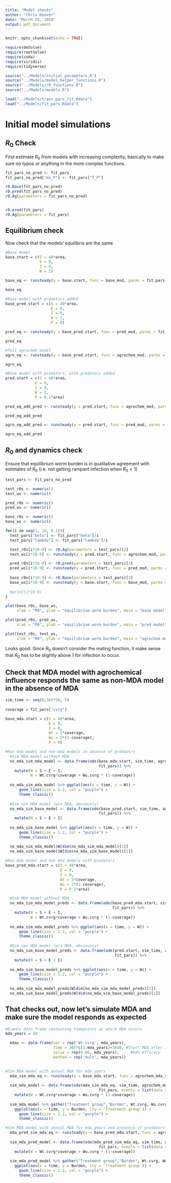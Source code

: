 ```yaml
---
title: "Model checks"
author: "Chris Hoover"
date: "March 25, 2019"
output: pdf_document
---
```


```r
knitr::opts_chunk$set(echo = TRUE)

require(deSolve)
require(rootSolve)
require(coda)
require(viridis)
require(tidyverse)

source("../Models/initial_parameters.R")
source("../Models/model_helper_functions.R")
source("../Models/r0_functions.R")
source("../Models/models.R")

load("../Models/trans_pars_fit.Rdata")
load("../Models/fit_pars.Rdata")

```

# Initial model simulations  
## $R_0$ Check  

First estimate $R_0$ from models with increasing complexity, basically to make sure no typos or anything in the more complex functions. 

```r
fit_pars_no_pred <- fit_pars
fit_pars_no_pred["mu_P"] <- fit_pars["f_P"]

r0.Base(fit_pars_no_pred)
r0.pred(fit_pars_no_pred)
r0.Ag(parameters = fit_pars_no_pred)


r0.pred(fit_pars)
r0.Ag(parameters = fit_pars)

```

## Equilibrium check  
Now check that the models' equilibria are the same

```r
#Base model
base.start = c(S = 40*area,
               E = 0,
               I = 0,
               W = 2)

base_eq <- runsteady(y = base.start, func = base_mod, parms = fit_pars)$y

base_eq

#Base model with predators added
base_pred.start = c(S = 40*area,
                    E = 0,
                    I = 0,
                    W = 2,
                    P = 0)

pred_eq <- runsteady(y = base_pred.start, func = pred_mod, parms = fit_pars)$y

pred_eq

#full agrochem model
agro_eq <- runsteady(y = base_pred.start, func = agrochem_mod, parms = fit_pars)$y

agro_eq

#Base model with predators, with predators added
pred.start = c(S = 40*area,
             E = 0,
             I = 0,
             W = 2,
             P = 0.1*area)

pred_eq_add_pred <- runsteady(y = pred.start, func = agrochem_mod, parms = fit_pars)$y

pred_eq_add_pred

agro_eq_add_pred <- runsteady(y = pred.start, func = pred_mod, parms = fit_pars)$y

agro_eq_add_pred

```


## $R_0$ and dynamics check  
Ensure that equilibrium worm burden is in qualitative agreement with estimates of $R_0$ (i.e. not getting rampant infection when $R_0<1$)
```r
test_pars <- fit_pars_no_pred

test_r0s <- numeric()
test_ws <- numeric()

pred_r0s <- numeric()
pred_ws <- numeric()

base_r0s <- numeric()
base_ws <- numeric()

for(i in seq(1, 10, 0.1)){
  test_pars["beta"] <- fit_pars["beta"]/i
  test_pars["lambda"] <- fit_pars["lambda"]/i

  test_r0s[i*10-9] <- r0.Ag(parameters = test_pars)[3]
  test_ws[i*10-9] <- runsteady(y = pred.start, func = agrochem_mod, parms = test_pars)$y["W"]

  pred_r0s[i*10-9] <- r0.pred(parameters = test_pars)[3]
  pred_ws[i*10-9] <- runsteady(y = pred.start, func = pred_mod, parms = test_pars)$y["W"]
  
  base_r0s[i*10-9] <- r0.Base(parameters = test_pars)[3]
  base_ws[i*10-9] <- runsteady(y = base.start, func = base_mod, parms = test_pars)$y["W"]
  
  #print(i*10-9)
}

plot(base_r0s, base_ws, 
     xlab = "R0", ylab = "equilibrium worm burden", main = "base model")

plot(pred_r0s, pred_ws, 
     xlab = "R0", ylab = "equilibrium worm burden", main = "pred model")

plot(test_r0s, test_ws, 
     xlab = "R0", ylab = "equilibrium worm burden", main = "agrochem model")


```

Looks good. Since $R_0$ doesn't consider the mating function, it make sense that $R_0$ has to be slightly above 1 for infection to occur. 

## Check that MDA model with agrochemical influence responds the same as non-MDA model in the absence of MDA  
```r
sim_time <- seq(0,365*50, 5)
  
coverage = fit_pars["cvrg"]

base_mda.start = c(S = 40*area,
                   E = 0,
                   I = 0,
                   Wt = 2*coverage,
                   Wu = 2*(1-coverage),
                   P = 0)

#Run mda model and non-mda models in absence of predaotrs
  #Sim MDA model without MDA
  no_mda_sim_mda_model <- data.frame(ode(base_mda.start, sim_time, agrochem_mda_mod,  
                                         fit_pars)) %>% 
    mutate(N = S + E + I,
           W = Wt.cvrg*coverage + Wu.cvrg * (1-coverage))
  
  no_mda_sim_mda_model %>% ggplot(aes(x = time, y = W)) +
      geom_line(size = 1.2, col = "purple") +
      theme_classic()
  
  #Sim non MDA model (w/o MDA, obviously)
  no_mda_sim_base_model <- data.frame(ode(base_pred.start, sim_time, agrochem_mod,  
                                         fit_pars)) %>% 
    mutate(N = S + E + I)
  
  no_mda_sim_base_model %>% ggplot(aes(x = time, y = W)) +
      geom_line(size = 1.2, col = "purple") +
      theme_classic()

  no_mda_sim_mda_model$W[dim(no_mda_sim_mda_model)[1]]
  no_mda_sim_base_model$W[dim(no_mda_sim_base_model)[1]]
  
#Run mda model and non-mda models with predators
base_pred_mda.start = c(S = 40*area,
                        E = 0,
                        I = 0,
                        Wt = 2*coverage,
                        Wu = 2*(1-coverage),
                        P = 0.1*area)

  #Sim MDA model without MDA
  no_mda_sim_mda_model_preds <- data.frame(ode(base_pred_mda.start, sim_time, agrochem_mda_mod,  
                                               fit_pars)) %>% 
    mutate(N = S + E + I,
           W = Wt.cvrg*coverage + Wu.cvrg * (1-coverage))
  
  no_mda_sim_mda_model_preds %>% ggplot(aes(x = time, y = W)) +
      geom_line(size = 1.2, col = "purple") +
      theme_classic()
  
  #Sim non MDA model (w/o MDA, obviously)
  no_mda_sim_base_model_preds <- data.frame(ode(pred.start, sim_time, agrochem_mod,  
                                                fit_pars)) %>% 
    mutate(N = S + E + I)
  
  no_mda_sim_base_model_preds %>% ggplot(aes(x = time, y = W)) +
      geom_line(size = 1.2, col = "purple") +
      theme_classic()
  
  no_mda_sim_mda_model_preds$W[dim(no_mda_sim_mda_model_preds)[1]]
  no_mda_sim_base_model_preds$W[dim(no_mda_sim_base_model_preds)[1]]

```

## That checks out, now let's simulate MDA and make sure the model responds as expected  
```r
#Events data frame containing timepoints at which MDA occurs
mda_years = 20

  mdas <- data.frame(var = rep('Wt.cvrg', mda_years),
                     time = 365*c(1:mda_years)+3650, #Start MDA after 10 years
                     value = rep(0.06, mda_years),     #94% efficacy
                     method = rep('mult', mda_years))

  
#Sim MDA model with annual MDA for mda_years
  mda_sim_mda_eq <- runsteady(y = base_mda.start, func = agrochem_mda_mod, parms = fit_pars)$y
  
  sim_mda_model <- data.frame(ode(mda_sim_mda_eq, sim_time, agrochem_mda_mod,  
                                         fit_pars, events = list(data = mdas))) %>% 
    mutate(W = Wt.cvrg*coverage + Wu.cvrg * (1-coverage))
  
  sim_mda_model %>% gather("Treatment group","Burden", Wt.cvrg, Wu.cvrg, W) %>% 
    ggplot(aes(x = time, y = Burden, lty = `Treatment group`)) +
      geom_line(size = 1.2, col = "purple") +
      theme_classic()

#Sim MDA model with annual MDA for mda_years and presence of predators
  mda_pred_sim_mda_eq <- runsteady(y = base_pred_mda.start, func = agrochem_mda_mod, parms = fit_pars)$y
  
  sim_mda_pred_model <- data.frame(ode(mda_pred_sim_mda_eq, sim_time, agrochem_mda_mod,  
                                         fit_pars, events = list(data = mdas))) %>% 
    mutate(W = Wt.cvrg*coverage + Wu.cvrg * (1-coverage))
  
  sim_mda_pred_model %>% gather("Treatment group","Burden", Wt.cvrg, Wu.cvrg, W) %>% 
    ggplot(aes(x = time, y = Burden, lty = `Treatment group`)) +
      geom_line(size = 1.2, col = "purple") +
      theme_classic()
    
```

